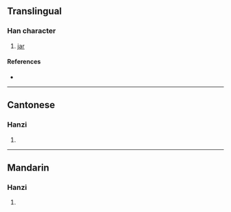 {{character info/new}}
==Translingual==

===Han character===
{{Han char|rn=98|rad=瓦|as=08|sn=13|four=21117|canj=HMMVN|ids=⿰垂瓦}}

# [[jar]]

====References====
* {{Han ref|kx=0750.020|dkj=21536|dj=1158.210|hdz=21426.210|uh=7500|ud=29952|bh=E2D5|bd=58069}}

----

==Cantonese==

===Hanzi===
{{yue-hanzi|jyut=|y=jeui6}}

# {{defn|lang=yue|sort=瓦08}}

----

==Mandarin==

===Hanzi===
{{cmn-hanzi|pin=[[piān]] ([[pian1]]), [[zhuì]] ([[zhui4]])|wg=p'ien<sup>1</sup>, chui<sup>4</sup>}}

# {{defn|lang=cmn|sort=瓦08}}
